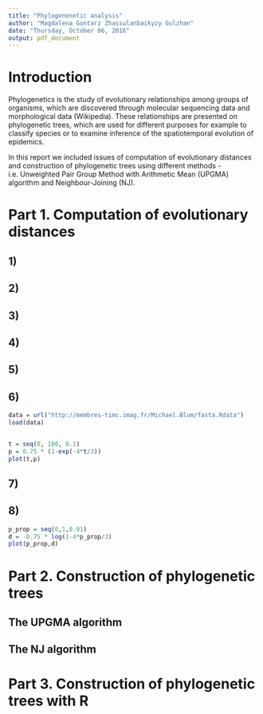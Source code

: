 ```yaml
---
title: "Phylogenenetic analysis"
author: "Magdalena Gontarz Zhassulanbaikyzy Gulzhan"
date: "Thursday, October 06, 2016"
output: pdf_document
---
```


# Introduction
Phylogenetics is the study of evolutionary relationships among groups of organisms,
which are discovered through molecular sequencing data and morphological data (Wikipedia).
These relationships are presented on phylogenetic trees, which are used for different purposes 
for example to classify species or to examine inference of the spatiotemporal evolution of epidemics.

In this report we included issues of computation of evolutionary distances and construction of phylogenetic trees using different methods  - i.e. Unweighted Pair Group Method with Arithmetic Mean (UPGMA) algorithm and Neighbour-Joining (NJ).

# Part 1. Computation of evolutionary distances

## 1)

## 2)

## 3)

## 4)

## 5)


## 6)

```r
data = url("http://membres-timc.imag.fr/Michael.Blum/fasta.Rdata")
load(data)


t = seq(0, 100, 0.1)
p = 0.75 * (1-exp(-4*t/3))
plot(t,p)

```

## 7)


## 8)
```r
p_prop = seq(0,1,0.01)
d = -0.75 * log(1-4*p_prop/3)
plot(p_prop,d)
```

# Part 2. Construction of phylogenetic trees

## The UPGMA algorithm

## The NJ algorithm


# Part 3. Construction of phylogenetic trees with R



